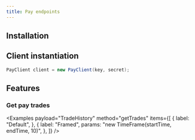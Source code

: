 ```yaml
---
title: Pay endpoints
---
```



<RepoBadges artifact="pay" />

## Installation

<InstallationInstructions repo="pay" />

## Client instantiation

```java
PayClient client = new PayClient(key, secret);
```

## Features

### Get pay trades

<Examples
    payload="TradeHistory"
    method="getTrades"
    items={[
        {
            label: "Default",
        },
        {
            label: "Framed",
            params: "new TimeFrame(startTime, endTime, 10)",
        },
    ]}
/>

